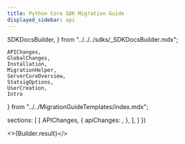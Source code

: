 ```yaml
---
title: Python Core SDK Migration Guide
displayed_sidebar: api
---
```


  SDKDocsBuilder,
} from "../../../sdks/_SDKDocsBuilder.mdx";

    APIChanges,
    GlobalChanges,
    Installation,
    MigrationHelper,
    ServerCoreOverview,
    StatsigOptions,
    UserCreation,
    Intro
} from "../../MigrationGuideTemplates/index.mdx";


  sections: [
    [
      APIChanges,
      {
        apiChanges: <PyAPIChanges />,
      },
    ],
  ]
})


<>{Builder.result}</>

